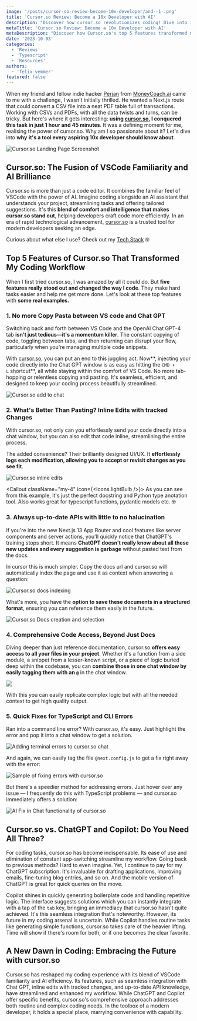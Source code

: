 ```yaml
---
image: '/posts/cursor-so-review-become-10x-developer/and--1-.png'
title: 'Cursor.so Review: Become a 10x Developer with AI'
description: "Discover how cursor.so revolutionizes coding! Dive into its top features and understand why it's a game-changer for developers, seamlessly merging VSCode with AI to supercharge your workflow."
metaTitle: 'Cursor.so Review: Become a 10x Developer with AI'
metaDescription: "Discover how Cursor.so's top 5 features transformed my coding with real-world examples, boosting efficiency and simplicity."
date: '2023-10-03'
categories:
  - 'Reviews'
  - 'Typescript'
  - 'Resources'
authors:
  - 'felix-vemmer'
featured: false
---
```


When my friend and fellow indie hacker [Perjan](https://twitter.com/PerjanDuro?ref=felixvemmer.com) from [MoneyCoach.ai](https://moneycoach.ai/?ref=felixvemmer.com) came to me with a challenge, I wasn't initially thrilled. He wanted a Next.js route that could convert a CSV file into a neat PDF table full of transactions. Working with CSVs and PDFs, with all the data twists and turns, can be tricky. But here's where it gets interesting: **using [**cursor.so**](https://www.cursor.so/?ref=felixvemmer.com), I conquered this task in just 1 hour and 45 minutes**. It was a defining moment for me, realising the power of cursor.so. Why am I so passionate about it? Let's dive into **why** **it's a tool every aspiring 10x developer should know about**.

<Image
  className="my-4 rounded-lg"
  src="/posts/cursor-so-review-become-10x-developer/CleanShot-2023-10-02-at-23.24.37@2x.png"
  alt="Cursor.so Landing Page Screenshot"
  width={800}
  height={600}
/>

## Cursor.so: The Fusion of VSCode Familiarity and AI Brilliance

Cursor.so is more than just a code editor. It combines the familiar feel of VSCode with the power of AI. Imagine coding alongside an AI assistant that understands your project, streamlining tasks and offering tailored suggestions. It's this **blend of comfort and intelligence that makes cursor.so stand out**, helping developers craft code more efficiently. In an era of rapid technological advancement, [cursor.so](https://www.cursor.so/?ref=felixvemmer.com) is a trusted tool for modern developers seeking an edge.

Curious about what else I use? Check out my [Tech Stack](https://www.felixvemmer.com/tech-stack/) 🤓

## Top 5 Features of Cursor.so That Transformed My Coding Workflow

When I first tried cursor.so, I was amazed by all it could do. But **five features really stood out and changed the way I code**. They make hard tasks easier and help me get more done. Let's look at these top features with **some real examples.**

### 1. No more Copy Pasta between VS code and Chat GPT

Switching back and forth between VS Code and the OpenAI Chat GPT-4 tab **isn't just tedious—it's a momentum killer**. The constant copying of code, toggling between tabs, and then returning can disrupt your flow, particularly when you're managing multiple code snippets.

With [cursor.so](https://www.cursor.so/?ref=felixvemmer.com), you can put an end to this juggling act. Now**, injecting your code directly into the Chat GPT window is as easy as hitting the `CMD + L` shortcut**, all while staying within the comfort of VS Code. No more tab-hopping or relentless copying and pasting. It's seamless, efficient, and designed to keep your coding process beautifully streamlined.

<Image
  className="my-4 rounded-lg"
  src="/posts/cursor-so-review-become-10x-developer/CleanShot-2023-10-02-at-23.33.15.gif"
  alt="Cursor.so add to chat"
  width={800}
  height={600}
/>

### 2. What's Better Than Pasting? Inline Edits with tracked Changes

With cursor.so, not only can you effortlessly send your code directly into a chat window, but you can also edit that code inline, streamlining the entire process.

The added convenience? Their brilliantly designed UI/UX. It **effortlessly logs each modification, allowing you to accept or revisit changes as you see fit**.

<Image
  className="my-4 rounded-lg"
  src="/posts/cursor-so-review-become-10x-developer/CleanShot-2023-10-02-at-23.42.17.gif"
  alt="Cursor.so inline edits"
  width={800}
  height={600}
/>

<Callout className="my-4" icon={<Icons.lightBulb />}>
  As you can see from this example, it's just the perfect docstring and Python type anotation tool.
  Also works great for typescript functions, pydantic models etc. 🤓
</Callout>

### 3. Always up-to-date APIs with little to no halucination

If you're into the new Next.js 13 App Router and cool features like server components and server actions, you'll quickly notice that ChatGPT's training stops short. It means **ChatGPT doesn't really know about all these new updates and every suggestion is garbage** without pasted text from the docs.

In cursor this is much simpler. Copy the docs url and cursor.so will automatically index the page and use it as context when answering a question:

<Image
  className="my-4 rounded-lg"
  src="/posts/cursor-so-review-become-10x-developer/CleanShot-2023-10-02-at-23.58.27.gif"
  alt="Cursor.so docs indexing"
  width={800}
  height={600}
/>

What's more, you have the **option to save these documents in a structured format**, ensuring you can reference them easily in the future.

<Image
  className="my-4 rounded-lg"
  src="/posts/cursor-so-review-become-10x-developer/CleanShot-2023-10-03-at-00.01.15@2x.png"
  alt="Cursor.so Docs creation and selection"
  width={800}
  height={600}
/>

### 4. Comprehensive Code Access, Beyond Just Docs

Diving deeper than just reference documentation, cursor.so **offers easy access to all your files in your project**. Whether it's a function from a side module, a snippet from a lesser-known script, or a piece of logic buried deep within the codebase, you can **combine those in one chat window by easily tagging them with an `@`** in the chat window.

![](https://www.felixvemmer.com/content/images/2023/10/CleanShot-2023-10-03-at-13.55.49@2x.png)

With this you can easily replicate complex logic but with all the needed context to get high quality output.

### 5. Quick Fixes for TypeScript and CLI Errors

Ran into a command line error? With cursor.so, it's easy. Just highlight the error and pop it into a chat window to get a solution.

<Image
  className="my-4 rounded-lg"
  src="/posts/cursor-so-review-become-10x-developer/CleanShot-2023-10-03-at-13.59.49@2x.png"
  alt="Adding terminal errors to cursor.so chat"
  width={800}
  height={600}
/>

And again, we can easily tag the file `@next.config.js` to get a fix right away with the error:

<Image
  className="my-4 rounded-lg"
  src="/posts/cursor-so-review-become-10x-developer/CleanShot-2023-10-03-at-14.01.58@2x.png"
  alt="Sample of fixing errors with cursor.so"
  width={800}
  height={600}
/>

But there's a speedier method for addressing errors. Just hover over any issue — I frequently do this with TypeScript problems — and cursor.so immediately offers a solution:

<Image
  className="my-4 rounded-lg"
  src="/posts/cursor-so-review-become-10x-developer/CleanShot-2023-10-03-at-14.09.10.gif"
  alt="AI Fix in Chat functionality of cursor.so"
  width={800}
  height={600}
/>

## Cursor.so vs. ChatGPT and Copilot: Do You Need All Three?

For coding tasks, cursor.so has become indispensable. Its ease of use and elimination of constant app-switching streamline my workflow. Going back to previous methods? Hard to even imagine. Yet, I continue to pay for my ChatGPT subscription. It's invaluable for drafting applications, improving emails, fine-tuning blog entries, and so on. And the mobile version of ChatGPT is great for quick queries on the move.

Copilot shines in quickly generating boilerplate code and handling repetitive logic. The interface suggests solutions which you can instantly integrate with a tap of the `tab` key, bringing an immediacy that cursor.so hasn't quite achieved. It's this seamless integration that's noteworthy. However, its future in my coding arsenal is uncertain. While Copilot handles routine tasks like generating simple functions, cursor.so takes care of the heavier lifting. Time will show if there's room for both, or if one becomes the clear favorite.

## A New Dawn in Coding: Embracing the Future with cursor.so

Cursor.so has reshaped my coding experience with its blend of VSCode familiarity and AI efficiency. Its features, such as seamless integration with Chat GPT, inline edits with tracked changes, and up-to-date API knowledge, have streamlined and enhanced my workflow. While ChatGPT and Copilot offer specific benefits, cursor.so's comprehensive approach addresses both routine and complex coding needs. In the toolbox of a modern developer, it holds a special place, marrying convenience with capability.
